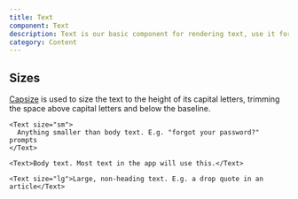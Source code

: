 ```yaml
---
title: Text
component: Text
description: Text is our basic component for rendering text, use it for any non-heading text.
category: Content
---
```


## Sizes

[Capsize](https://seek-oss.github.io/capsize/) is used to size the text to the height of its capital letters, trimming the space above capital letters and below the baseline.

```tsx preview
<Text size="sm">
  Anything smaller than body text. E.g. "forgot your password?" prompts
</Text>
```

```tsx preview
<Text>Body text. Most text in the app will use this.</Text>
```

```tsx preview
<Text size="lg">Large, non-heading text. E.g. a drop quote in an article</Text>
```
